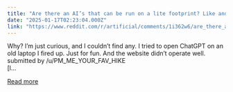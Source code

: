 ```yaml
---
title: "Are there an AI’s that can be run on a lite footprint? Like and old browser on an old computer?"
date: "2025-01-17T02:23:04.000Z"
link: "https://www.reddit.com/r/artificial/comments/1i362w6/are_there_an_ais_that_can_be_run_on_a_lite/"
---
```


Why? l’m just curious, and I couldn’t find any. I tried to open ChatGPT on an old laptop I fired up. Just for fun. And the website didn’t operate well.
    submitted by    /u/PM_ME_YOUR_FAV_HIKE  
 [l...

[Read more](https://www.reddit.com/r/artificial/comments/1i362w6/are_there_an_ais_that_can_be_run_on_a_lite/)
